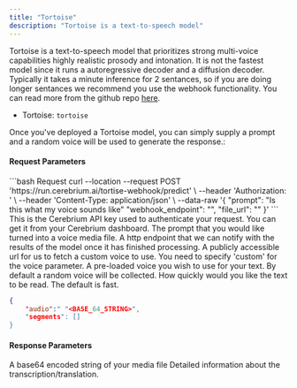 ```yaml
---
title: "Tortoise"
description: "Tortoise is a text-to-speech model"
---
```


Tortoise is a text-to-speech model that prioritizes strong multi-voice capabilities highly realistic prosody and intonation. It is not the fastest model since it runs
a autoregressive decoder and a diffusion decoder. Typically it takes a minute inference for 2 sentances, so if you are doing longer sentances we recommend you use the webhook functionality. 
You can read more from the github repo [here](https://github.com/neonbjb/tortoise-tts).

- Tortoise: `tortoise`

Once you've deployed a Tortoise model, you can simply supply a prompt and a random voice will be used to generate the response.:

#### Request Parameters

<RequestExample>
```bash Request
  curl --location --request POST 'https://run.cerebrium.ai/tortise-webhook/predict' \
      --header 'Authorization: <API_KEY>' \
      --header 'Content-Type: application/json' \
      --data-raw '{
        "prompt": "Is this what my voice sounds like"
        "webhook_endpoint": "<WEBHOOK_ENDPOINT>",
        "file_url": "<FILE_URL>"
        }'
```
</RequestExample>

<ParamField header="Authorization" type="string" required>
  This is the Cerebrium API key used to authenticate your request. You can get it from your Cerebrium dashboard.
</ParamField>
<ParamField body="prompt" type="string" optional>
  The prompt that you would like turned into a voice media file.
</ParamField>
<ParamField body="webhook_endpoint" type="string" optional>
   A http endpoint that we can notify with the results of the model once it has finished processing.
</ParamField>
<ParamField body="file_url" type="string" optional>
   A publicly accessible url for us to fetch a custom voice to use. You need to specify 'custom' for the voice parameter.
</ParamField>
<ParamField body="voice" type="string" optional>
   A pre-loaded voice you wish to use for your text. By default a random voice will be collected.
</ParamField>
<ParamField body="preset" type="string" required>
   How quickly would you like the text to be read. The default is fast.
</ParamField>

<ResponseExample>

```json Response
{
    "audio":" "<BASE_64_STRING>",
    "segments": []
}
```
</ResponseExample>

#### Response Parameters

<ResponseField name="audio" type="string" required>
  A base64 encoded string of your media file
</ResponseField>
<ResponseField name="segments" type="string" required>
  Detailed information about the transcription/translation.
</ResponseField>
